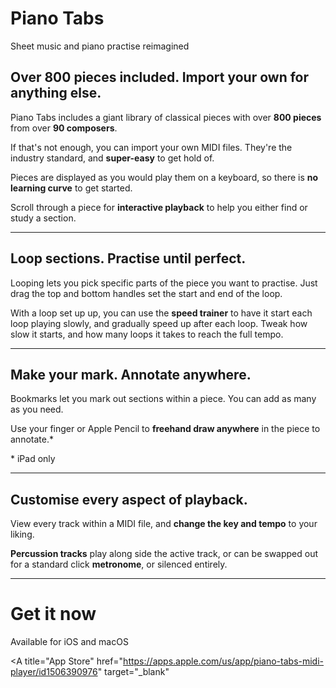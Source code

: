 

<Icon name="piano-tabs" />

# Piano Tabs

<Lead>Sheet music and piano practise reimagined</Lead>

<AppPromoImage src="/assets/piano-tabs/promo.png" />

## Over 800 pieces included. Import your own for anything else.

Piano Tabs includes a giant library of classical pieces with over **800 pieces** from over **90 composers**.

If that's not enough, you can import your own MIDI files. They're the industry standard, and **super-easy** to get hold of.

Pieces are displayed as you would play them on a keyboard, so there is **no learning curve** to get started.

Scroll through a piece for **interactive playback** to help you either find or study a section.

---

<AppBlock src="/assets/piano-tabs/preview-1.png" alt="Section looping">

## Loop sections. Practise until perfect.

Looping lets you pick specific parts of the piece you want to practise. Just drag the top and bottom handles set the start and end of the loop.

With a loop set up up, you can use the **speed trainer** to have it start each loop playing slowly, and gradually speed up after each loop. Tweak how slow it starts, and how many loops it takes to reach the full tempo.

</AppBlock>

---

<AppBlock src="/assets/piano-tabs/preview-2.png" alt="Bookmarks" layout="reverse" imagePositionMobile="contain">

## Make your mark. Annotate anywhere.

Bookmarks let you mark out sections within a piece. You can add as many as you need.

Use your finger or Apple Pencil to **freehand draw anywhere** in the piece to annotate.\*

<p style={{ opacity: 0.25 }}>* iPad only</p>

</AppBlock>

---

<AppBlock src="/assets/piano-tabs/preview-3.png" alt="Playback customisation">

## Customise every aspect of playback.

View every track within a MIDI file, and **change the key and tempo** to your liking.

**Percussion tracks** play along side the active track, or can be swapped out for a standard click **metronome**, or silenced entirely.

</AppBlock>

---

# Get it now

<Lead>Available for iOS and macOS</Lead>

<div className={classNames("center-icons")}>

<A
  title="App Store"
  href="https://apps.apple.com/us/app/piano-tabs-midi-player/id1506390976"
  target="_blank"
>
  <InlineSvg src="/assets/vendor/app-store.svg" id="app-store" />
</A>

</div>

<LegalLinks />
